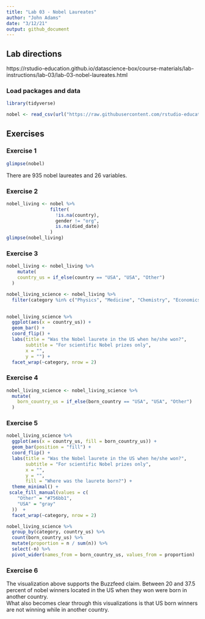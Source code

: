 ```yaml
---
title: "Lab 03 - Nobel Laureates"
author: "John Adams"
date: "3/12/21"
output: github_document
---
```


## Lab directions

https://rstudio-education.github.io/datascience-box/course-materials/lab-instructions/lab-03/lab-03-nobel-laureates.html

### Load packages and data

```r
library(tidyverse) 
```

```r
nobel <- read_csv(url("https://raw.githubusercontent.com/rstudio-education/datascience-box/master/course-materials/starters/lab/lab-03-nobel-laureates/data/nobel.csv"))
```

## Exercises

### Exercise 1

```r

glimpse(nobel)

```
There are 935 nobel laureates and 26 variables. 

### Exercise 2

```r
nobel_living <- nobel %>%
                filter(
                  !is.na(country),
                  gender != "org",
                  is.na(died_date)
                )
glimpse(nobel_living)

```


### Exercise 3

```r
nobel_living <- nobel_living %>%
    mutate(
    country_us = if_else(country == "USA", "USA", "Other")
  )

nobel_living_science <- nobel_living %>%
  filter(category %in% c("Physics", "Medicine", "Chemistry", "Economics"))
        
```

```r

nobel_living_science %>%
  ggplot(aes(x = country_us)) +
  geom_bar() +
  coord_flip() +
  labs(title = "Was the Nobel laurete in the US when he/she won?",
       subtitle = "For scientific Nobel prizes only",
       x = "",
       y = "") +
  facet_wrap(~category, nrow = 2)

```

### Exercise 4

```r

nobel_living_science <- nobel_living_science %>%
  mutate(
    born_country_us = if_else(born_country == "USA", "USA", "Other")
  )

```


### Exercise 5

```r
nobel_living_science %>%
  ggplot(aes(x = country_us, fill = born_country_us)) +
  geom_bar(position = "fill") +
  coord_flip() +
  labs(title = "Was the Nobel laurete in the US when he/she won?",
       subtitle = "For scientific Nobel prizes only",
       x = "",
       y = "",
       fill = "Where was the laurete born?") +
  theme_minimal() +
 scale_fill_manual(values = c(
    "Other" = "#756bb1",
    "USA" = "gray"
  ))  +
  facet_wrap(~category, nrow = 2)
```

```r

nobel_living_science %>%
  group_by(category, country_us) %>%
  count(born_country_us) %>% 
  mutate(proportion = n / sum(n)) %>% 
  select(-n) %>%
  pivot_wider(names_from = born_country_us, values_from = proportion) 

```

### Exercise 6

The visualization above supports the Buzzfeed claim. Between 20 and 37.5 percent of nobel winners located in the US when they won were born in another country.  
What also becomes clear through this visualizations is that US born winners are not winning while in another country. 